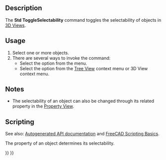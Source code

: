 <languages/>
<translate>

<!--T:1-->
{{Docnav
|[[Std_HideObjects|HideObjects]]
|[[Std_ToggleNavigation|ToggleNavigation]]
|[[Std_View_Menu|Std View Menu]]
|IconL=Std_HideObjects.svg
|IconR=Std_ToggleNavigation.svg
|IconC=Freecad.svg
}}

<!--T:2-->
{{GuiCommand
|Name=Std ToggleSelectability
|MenuLocation=View → Visibility → Toggle Selectability
|Workbenches=All
}}

==Description== <!--T:3-->

<!--T:4-->
The '''Std ToggleSelectability''' command toggles the selectability of objects in [[3D_View|3D Views]].

==Usage== <!--T:5-->

<!--T:6-->
# Select one or more objects.
# There are several ways to invoke the command:
#* Select the {{MenuCommand|View → Visibility → [[Image:Std_ToggleSelectability.svg|16px]] Toggle Selectability}} option from the menu.
#* Select the {{MenuCommand|[[Image:Std_ToggleSelectability.svg|16px]] Toggle Selectability}} option from the [[Tree_View|Tree View]] context menu or 3D View context menu.

==Notes== <!--T:7-->

<!--T:8-->
* The selectability of an object can also be changed through its related {{PropertyData|Selectable}} property in the [[Property_View|Property View]].

==Scripting== <!--T:9-->

<!--T:10-->
See also: [https://freecad.github.io/SourceDoc/ Autogenerated API documentation] and [[FreeCAD_Scripting_Basics|FreeCAD Scripting Basics]].

<!--T:11-->
The {{incode|Selectable}} property of an object determines its selectability.

</translate>
{{Code|code=
import FreeCADGui

obj = FreeCADGui.ActiveDocument.myObjectName

obj.Selectable = not obj.Selectable
}}
<translate>


<!--T:12-->
{{Docnav
|[[Std_HideObjects|HideObjects]]
|[[Std_ToggleNavigation|ToggleNavigation]]
|[[Std_View_Menu|Std View Menu]]
|IconL=Std_HideObjects.svg
|IconR=Std_ToggleNavigation.svg
|IconC=Freecad.svg
}}

</translate>
{{Std_Base_navi{{#translation:}}}}
{{Userdocnavi{{#translation:}}}}